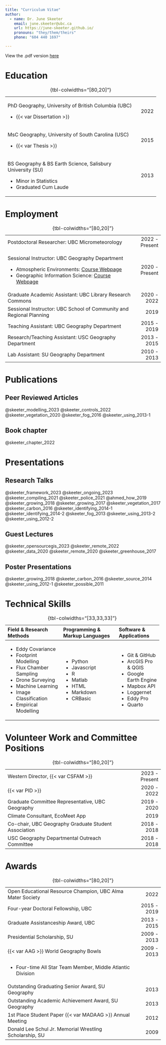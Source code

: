 ```yaml
---
title: "Curriculum Vitae"
author:
  - name: Dr. June Skeeter
    email: june.skeeter@ubc.ca
    url: https://june-skeeter.github.io/
    pronouns: "they/them/theirs"
    phone: "604 440 1697"

---
```



::: {.content-visible when-format="html"}

View the .pdf version [here](CV_Skeeter.pdf)

:::

# Education

+-----------------------------------------------------------:+-------:+
|                                                            |        |
+============================================================+=======:+
|PhD Geography, University of British Columbia (UBC)         | 2022   |
|                                                            |        |
| * {{< var Dissertation >}}                                 |        |
+------------------------------------------------------------+--------+
| MsC Geography, University of South Carolina (USC)          | 2015   |
|                                                            |        |
| - {{< var Thesis >}}	                                     |        |
+------------------------------------------------------------+--------+
| BS Geography & BS Earth Science, Salisbury University (SU) | 2013   |
|                                                            |        |
| - Minor in Statistics                                      |        |
| - Graduated Cum Laude                                      |        |
+------------------------------------------------------------+--------+

: {tbl-colwidths="[80,20]"}

# Employment



+-------------------------------------------------------------------------------:+---------------:+
|                                                                                |                |
+================================================================================+===============:+
| Postdoctoral Researcher: UBC Micrometeorology                                  | 2022 - Present |
+--------------------------------------------------------------------------------+----------------+
| Sessional Instructor: UBC Geography Department                                 | 2020 - Present |
|                                                                                |                |
| - Atmospheric Environments: [Course Webpage](https://geos200.github.io/)       |                |
| - Geographic Information Science: [Course Webpage](https://geos270.github.io/) |                |
+--------------------------------------------------------------------------------+----------------+
| Graduate Academic Assistant: UBC Library Research Commons                      | 2020 - 2022    |
+--------------------------------------------------------------------------------+----------------+
| Sessional Instructor: UBC School of Community and Regional Planning            | 2019           |
+--------------------------------------------------------------------------------+----------------+
| Teaching Assistant: UBC Geography Department                                   | 2015 - 2019    |
+--------------------------------------------------------------------------------+----------------+
| Research/Teaching Assistant: USC Geography Department                          | 2013 - 2015    |
+--------------------------------------------------------------------------------+----------------+
| Lab Assistant: SU Geography Department                                         | 2010 - 2013    |
+--------------------------------------------------------------------------------+----------------+

: {tbl-colwidths="[80,20]"}


# Publications

## Peer Reviewed Articles


::: hide-me

@skeeter_modelling_2023
@skeeter_controls_2022
@skeeter_vegetation_2020
@skeeter_fog_2016
@skeeter_using_2013-1

:::


## Book chapter

::: hide-me

@skeeter_chapter_2022

:::



# Presentations

## Research Talks

::: hide-me

@skeeter_framework_2023
@skeeter_ongoing_2023
@skeeter_compiling_2021
@skeeter_police_2021
@ahmed_how_2019
@skeeter_growing_2018
@skeeter_growing_2017
@skeeter_vegetation_2017
@skeeter_carbon_2016
@skeeter_identifying_2014-1
@skeeter_identifying_2014-2
@skeeter_fog_2013
@skeeter_using_2013-2
@skeeter_using_2012-2

:::

## Guest Lectures

::: hide-me

@skeeter_opensourcegis_2023
@skeeter_remote_2022
@skeeter_data_2020
@skeeter_remote_2020
@skeeter_greenhouse_2017

:::


## Poster Presentations

::: hide-me

@skeeter_growing_2018
@skeeter_carbon_2016
@skeeter_source_2014
@skeeter_using_2012-1
@skeeter_possible_2011

:::


# Technical Skills 



+:-------------------------------+:-------------------------------+:------------------------+
| Field & Research Methods       | Programming & Markup Languages | Software & Applications |
+:===============================+:===============================+:========================+
| - Eddy Covariance              | - Python                       | - Git & GitHub          |
| - Footprint Modelling          | - Javascript                   | - ArcGIS Pro & QGIS     |
| - Flux Chamber Sampling        | - R                            | - Google Earth Engine   |
| - Drone Surveying              | - Matlab                       | - Mapbox API            |
| - Machine Learning             | - HTML                         | - Loggernet             |
| - Image Classification         | - Markdown                     | - Eddy Pro              |
| - Empirical Modelling          | - CRBasic                      | - Quarto                |
+--------------------------------+--------------------------------+-------------------------+

: {tbl-colwidths="[33,33,33]"}

# Volunteer Work and Committee Positions

+-----------------------------------------------------------:+---------------:+
|                                                            |                |
+============================================================+===============:+
| Western Director, {{< var CSFAM >}}                        | 2023 - Present |
+------------------------------------------------------------+----------------+
| {{< var PID >}}                                            | 2020 - 2022    |
+------------------------------------------------------------+----------------+
| Graduate Committee Representative, UBC Geography           | 2019 - 2020    |
+------------------------------------------------------------+----------------+
| Climate Consultant, EcoMeet App                            | 2019           |
+------------------------------------------------------------+----------------+
| Co-chair, UBC Geography Graduate Student Association       | 2018 - 2018    |
+------------------------------------------------------------+----------------+
| USC Geography Departmental Outreach Committee              | 2018 - 2018    |
+------------------------------------------------------------+----------------+

: {tbl-colwidths="[80,20]"}

# Awards

+-----------------------------------------------------------:+------------:+
|                                                            |             |
+============================================================+============:+
| Open Educational Resource Champion, UBC Alma Mater Society | 2022        |
+------------------------------------------------------------+-------------+
| Four-year Doctoral Fellowship, UBC                         | 2015 - 2019 |
+------------------------------------------------------------+-------------+
| Graduate Assistanceship Award, UBC                         | 2013 - 2015 |
+------------------------------------------------------------+-------------+
| Presidential Scholarship, SU                               | 2009 - 2013 |
+------------------------------------------------------------+-------------+
| {{< var AAG >}} World Geography Bowls                      | 2009 - 2013 |
+------------------------------------------------------------+-------------+
| - Four-time All Star Team Member, Middle Atlantic Division |             |
+------------------------------------------------------------+-------------+
| Outstanding Graduating Senior Award, SU Geography          | 2013        |
+------------------------------------------------------------+-------------+
| Outstanding Academic Achievement Award, SU Geography       | 2013        |
+------------------------------------------------------------+-------------+
| 1st Place Student Paper {{< var MADAAG >}} Annual Meeting  | 2012        |
+------------------------------------------------------------+-------------+
| Donald Lee Schul Jr. Memorial Wrestling Scholarship, SU    | 2009        |
+------------------------------------------------------------+-------------+

: {tbl-colwidths="[80,20]"}

